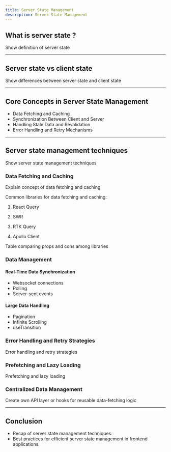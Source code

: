 ```yaml
---
title: Server State Management
description: Server State Management
---
```


## What is server state ?

Show definition of server state

---

## Server state vs client state

Show differences between server state and client state

---

## Core Concepts in Server State Management

- Data Fetching and Caching
- Synchronization Between Client and Server
- Handling Stale Data and Revalidation
- Error Handling and Retry Mechanisms

---

## Server state management techniques

Show server state management techniques

### Data Fetching and Caching

Explain concept of data fetching and caching

Common libraries for data fetching and caching:

1. React Query

2. SWR

3. RTK Query

4. Apollo Client

Table comparing props and cons among libraries

### Data Management

#### Real-Time Data Synchronization

- Websocket connections
- Polling
- Server-sent events

#### Large Data Handling

- Pagination
- Infinite Scrolling
- useTransition

### Error Handling and Retry Strategies

Error handling and retry strategies

### Prefetching and Lazy Loading

Prefetching and lazy loading

### Centralized Data Management

Create own API layer or hooks for reusable data-fetching logic

---

## Conclusion

- Recap of server state management techniques.
- Best practices for efficient server state management in frontend applications.
